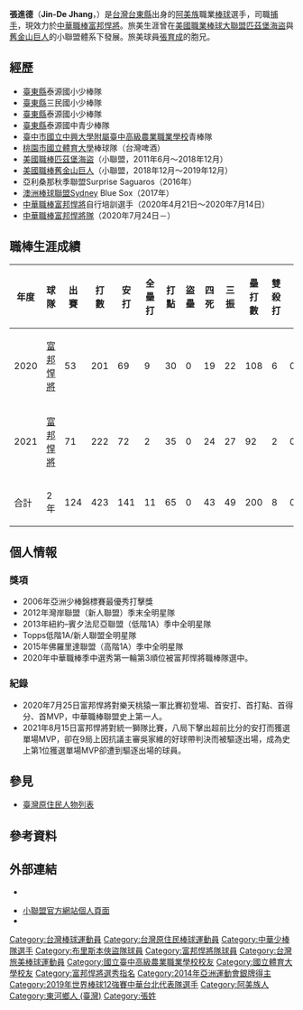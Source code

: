 {{Infobox CPBL player|
|name=張進德|
|image=File:Jin-De Jhang 2015.jpg|
|width=300|
|position=捕手|
|team=富邦悍將|
|number=69|
|bats=左|
|throws=右|
|birthdate={{birth_date_and_age|1993|5|17|mf=y}}|
|birthplace={{TWN}}[[臺東縣|臺東縣]][[東河鄉_(臺灣)|東河鄉]]|
|debutdate=7月25日
|debutyear=中華職棒
|debutteam=富邦悍將
|statyear=2021年球季
|stat1label=打擊率
|stat1value=0.333
|stat2label=全壘打
|stat2value=11
|stat3label=打點
|stat3value=65
|stat4label=盜壘
|stat4value=0
|teams=<nowiki></nowiki> 
'''MLB'''
* [[匹茲堡海盜|匹茲堡海盜]]小聯盟（2012年－2018年） 
* [[舊金山巨人|舊金山巨人]]小聯盟（2019年）
'''CPBL'''
* [[富邦悍將|富邦悍將]] 代訓球員（2020年4月21日－2020年7月14日） 
* [[富邦悍將|富邦悍將]]（2020年7月25日－） 
}}
{{MedalTableTop}}
{{MedalSport|男子[[棒球|棒球]]}}
{{MedalCountry|{{TPE}}}}
{{MedalCompetition|[[亞洲運動會|亞洲運動會]]}}
{{MedalSilver|[[2014年亞洲運動會|2014年 仁川]]|[[2014年亞洲運動會棒球比賽|隊際]]}}
{{MedalCompetition|[[東亞運動會|東亞運動會]]}}
{{MedalBronze|[[2013年東亞運動會|2013年 天津]]|[[2013年東亞運動會棒球比賽|隊際]]}}
{{MedalCompetition|[[亞洲少棒錦標賽|亞洲少棒錦標賽]]}}
{{MedalGold|2006年 千葉|隊際}}
{{MedalBottom}}

'''張進德'''（'''Jin-De Jhang'''，{{bd|1993年|5月17日|catIdx=Jhang, Jin-de}}）是[[台灣|台灣]][[台東縣|台東縣]]出身的[[阿美族|阿美族]]職業[[棒球|棒球]]選手，司職[[捕手|捕手]]，現效力於[[中華職棒|中華職棒]][[富邦悍將|富邦悍將]]。旅美生涯曾在[[美國職業棒球大聯盟|美國職業棒球大聯盟]][[匹茲堡海盜|匹茲堡海盜]]與[[舊金山巨人|舊金山巨人]]的小聯盟體系下發展。旅美球員[[張育成|張育成]]的胞兄。

==經歷==
*[[臺東縣|臺東縣]]泰源國小少棒隊
*[[臺東縣|臺東縣]]三民國小少棒隊
*[[臺東縣|臺東縣]]泰源國小少棒隊
*[[臺東縣|臺東縣]]泰源國中青少棒隊
*[[臺中市|臺中市]][[國立中興大學附屬臺中高級農業職業學校|國立中興大學附屬臺中高級農業職業學校]]青棒隊
*[[桃園市|桃園市]][[國立體育大學|國立體育大學]]棒球隊（台灣啤酒）
*[[美國職棒|美國職棒]][[匹茲堡海盜|匹茲堡海盜]]（小聯盟，2011年6月～2018年12月）
*[[美國職棒|美國職棒]][[舊金山巨人|舊金山巨人]]（小聯盟，2018年12月～2019年12月）
*亞利桑那秋季聯盟Surprise Saguaros（2016年）
*[[澳洲棒球聯盟|澳洲棒球聯盟]]Sydney Blue Sox（2017年）
*[[中華職棒|中華職棒]][[富邦悍將|富邦悍將]]自行培訓選手（2020年4月21日～2020年7月14日）
*[[中華職棒|中華職棒]][[富邦悍將隊|富邦悍將隊]]（2020年7月24日－）

==職棒生涯成績==
{| class="wikitable" width="1100px"
|- align="center"
!年度!!球隊!!出賽!!打數!!安打!!全壘打!!打點!!盜壘!!四死!!三振!!壘打數!!雙殺打!!打擊率!!上壘率!!長打率!!OPS
|- align="center"
|2020||[[富邦悍將|富邦悍將]]||53||201||69||9||30||0||19||22||108||6||0.343||0.400||0.537||0.937
|- align="center"
|2021||[[富邦悍將|富邦悍將]]||71||222||72||2||35||0||24||27||92||2||0.324||0.384||0.414||0.798
|- style="background:#004a9c;color:#FFFFFF" align="center" 
|合計||2年||124||423||141||11||65||0||43||49||200||8||0.333||0.391||0.473||0.864
|}

== 個人情報 ==
=== 獎項 ===
* 2006年亞洲少棒錦標賽最優秀打擊獎
* 2012年灣岸聯盟（新人聯盟）季末全明星隊
* 2013年紐約–賓夕法尼亞聯盟（低階1A）季中全明星隊
* Topps低階1A/新人聯盟全明星隊
* 2015年佛羅里達聯盟（高階1A）季中全明星隊
* 2020年中華職棒季中選秀第一輪第3順位被富邦悍將職棒隊選中。

=== 紀錄 ===
*2020年7月25日富邦悍將對樂天桃猿一軍比賽初登場、首安打、首打點、首得分、首MVP，中華職棒聯盟史上第一人。
*2021年8月15日富邦悍將對統一獅隊比賽，八局下擊出超前比分的安打而獲選單場MVP，卻在9局上因抗議主審吳家維的好球帶判決而被驅逐出場，成為史上第1位獲選單場MVP卻遭到驅逐出場的球員。

==參見==
* [[臺灣原住民人物列表|臺灣原住民人物列表]]

== 參考資料 ==
{{reflist}}

== 外部連結 ==
* {{Instagram|jinde_jhang}}
{{中華職棒球員資料|id=H019|name=張進德}}
{{baseballstats |mlb=618085 |espn=32450 |br= |fangraphs=sa653546 |cube=jin-de-jhang |brm=jhang-000jin }}
*[http://www.milb.com/player/index.jsp?player_id=618085 小聯盟官方網站個人頁面] {{Wayback|url=http://www.milb.com/player/index.jsp?player_id=618085 |date=20180629235848 }}
*{{Facebook|JinDeJinDeJhang}}
{{台灣棒球維基館}}
{{富邦悍將隊球員名單}}
{{2014年第十七屆韓國仁川亞運中華成棒代表隊}}
{{2015年世界棒球12強賽中華成棒代表隊}}
{{2019年世界棒球12強賽中華成棒代表隊}}
{{DEFAULTSORT:Jhang Jin De}}
[[Category:台灣棒球運動員|Category:台灣棒球運動員]]
[[Category:台灣原住民棒球運動員|Category:台灣原住民棒球運動員]]
[[Category:中華少棒隊選手|Category:中華少棒隊選手]]
[[Category:布里斯本俠盜隊球員|Category:布里斯本俠盜隊球員]]
[[Category:富邦悍將隊球員|Category:富邦悍將隊球員]]
[[Category:台灣旅美棒球運動員|Category:台灣旅美棒球運動員]]
[[Category:國立臺中高級農業職業學校校友|Category:國立臺中高級農業職業學校校友]]
[[Category:國立體育大學校友|Category:國立體育大學校友]]
[[Category:富邦悍將選秀指名|Category:富邦悍將選秀指名]]
[[Category:2014年亞洲運動會銀牌得主|Category:2014年亞洲運動會銀牌得主]]
[[Category:2019年世界棒球12強賽中華台北代表隊選手|Category:2019年世界棒球12強賽中華台北代表隊選手]]
[[Category:阿美族人|Category:阿美族人]]
[[Category:東河鄉人_(臺灣)|Category:東河鄉人 (臺灣)]]
[[Category:張姓|Category:張姓]]